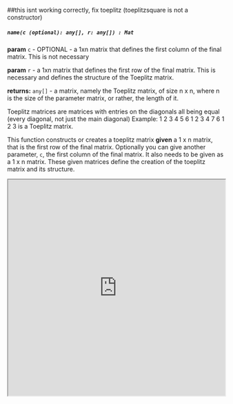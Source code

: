 

##this isnt working correctly, fix toeplitz (toeplitzsquare is not a constructor)

##### `name(c (optional): any[], r: any[]) : Mat`

**param** `c` - OPTIONAL - a 1xn matrix that defines the first column of the final matrix. This is not necessary 

**param** `r` - a 1xn matrix that defines the first row of the final matrix. This is necessary and defines the structure of the Toeplitz matrix. 

**returns:** `any[]` - a matrix, namely the Toeplitz matrix, of size n x n, where n is the size of the parameter matrix, or rather, the length of it. 

Toeplitz matrices are matrices with entries on the diagonals all being equal (every diagonal, not just the main diagonal) Example:
  1 2 3 4 5
  6 1 2 3 4
  7 6 1 2 3 is a Toeplitz matrix. 
  
  This function constructs or creates a toeplitz matrix **given** a 1 x n matrix, that is the first row of the final matrix. Optionally you can give another parameter, `c`, the first column of the final matrix. It also needs to be given as a 1 x n matrix. These given matrices define the creation of the toeplitz matrix and its structure. 



<iframe src="https://hlab.app/s/docs/hbook_toeplitz"
    width="100%"
    height="500px">
</iframe>
